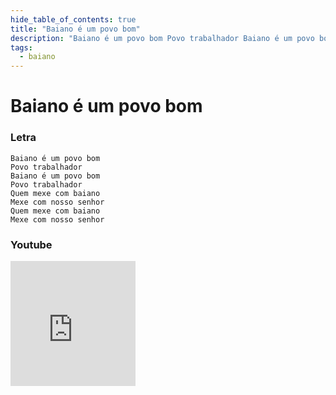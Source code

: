 ```yaml
---
hide_table_of_contents: true
title: "Baiano é um povo bom"
description: "Baiano é um povo bom Povo trabalhador Baiano é um povo bom Povo trabalhador Quem mexe com baiano Mexe com nosso senhor Quem mexe com baiano Mexe com nosso senhor"
tags:
  - baiano
---
```


# Baiano é um povo bom

### Letra

```text
Baiano é um povo bom
Povo trabalhador
Baiano é um povo bom
Povo trabalhador
Quem mexe com baiano
Mexe com nosso senhor
Quem mexe com baiano
Mexe com nosso senhor
```

### Youtube

<iframe
  width="200"
  height="200"
  src="https://www.youtube.com/embed/Jp0nbLwTcJ0"
  title="YouTube video player"
  frameborder="0"
  allow="accelerometer; autoplay; clipboard-write; encrypted-media; gyroscope; picture-in-picture; web-share"
  referrerpolicy="strict-origin-when-cross-origin"
  allowfullscreen
></iframe>